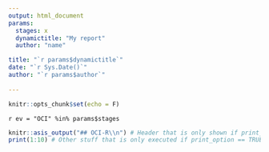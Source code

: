 ```yaml
---
output: html_document
params:
  stages: x
  dynamictitle: "My report"
  author: "name"

title: "`r params$dynamictitle`"
date: "`r Sys.Date()`"
author: "`r params$author`"
  
---
```


```r
knitr::opts_chunk$set(echo = F)
```


`r ev = "OCI" %in% params$stages`

```r
knitr::asis_output("## OCI-R\\n") # Header that is only shown if print_option == TRUE
print(1:10) # Other stuff that is only executed if print_option == TRUE
```

